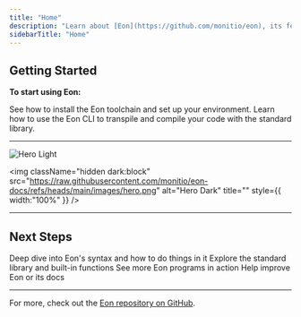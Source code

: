 ```yaml
---
title: "Home"
description: "Learn about [Eon](https://github.com/monitio/eon), its features and how to get started."
sidebarTitle: "Home"
---
```


## Getting Started

**To start using Eon:**

<CardGroup cols={2}>
  <Card title="Quickstart" icon="download" href="/guides/get-started/quickstart">
    See how to install the Eon toolchain and set up your environment.
  </Card>
  <Card title="Development" icon="screwdriver-wrench" href="/guides/next-steps/developing">
    Learn how to use the Eon CLI to transpile and compile your code with the standard library.
  </Card>
</CardGroup>

---

<img
  className="block dark:hidden"
  src="https://raw.githubusercontent.com/monitio/eon-docs/refs/heads/main/images/hero.png"
  alt="Hero Light"
/>

<img
  className="hidden dark:block"
  src="https://raw.githubusercontent.com/monitio/eon-docs/refs/heads/main/images/hero.png"
  alt="Hero Dark"
  title=""
  style={{ width:"100%" }}
/>

---

## Next Steps

<CardGroup cols={2}>
  <Card title="Language Reference" icon="book" href="/library/references">
    Deep dive into Eon's syntax and how to do things in it
  </Card>
  <Card title="Standard Library" icon="book-open" href="/library">
    Explore the standard library and built-in functions
  </Card>
  <Card title="Examples" icon="list" href="/library/examples">
    See more Eon programs in action
  </Card>
  <Card title="Contributing" icon="sparkles" href="https://github.com/monitio/eon#contributing">
    Help improve Eon or its docs
  </Card>
</CardGroup>

---

For more, check out the [Eon repository on GitHub](https://github.com/monitio/eon).
